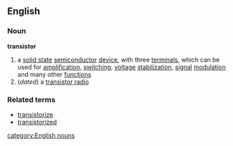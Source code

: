 ==English==
===Noun===
{{wikipedia}}
'''transistor'''
# a [[solid state]] [[semiconductor]] [[device]], with three [[terminal]]s, which can be used for [[amplification]], [[switching]], [[voltage]] [[stabilization]], [[signal]] [[modulation]] and many other [[function]]s
#(''dated'') a [[transistor radio]]
===Related terms===
*[[transistorize]]
*[[transistorized]]
[[category:English nouns]]